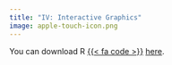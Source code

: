 ```yaml
---
title: "IV: Interactive Graphics"
image: apple-touch-icon.png
---
```


You can download R [{{< fa code >}}](https://cran.r-project.org) [here](https://cran.r-project.org).
